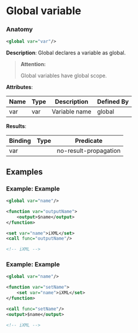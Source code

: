# Global variable

### Anatomy

```xml
<global var="var"/>
```

 **Description**:
 Global declares a variable as global.


> **Attention:**
>
> Global variables have global scope.

**Attributes**:

| Name | Type | Description | Defined By |
| ---- | ---- | ----------- | ---------- |
| var | var | Variable name | global |


**Results**:

| Binding | Type | Predicate |
| ------- | ---- | --------- |
| var |  | no-result-propagation |


## Examples

### Example: Example

```xml
<global var="name"/>

<function var="outputName">
	<output>$name</output>
</function>

<set var="name">iXML</set>
<call func="outputName"/>

<!-- iXML -->
```

### Example: Example

```xml
<global var="name"/>

<function var="setName">
	<set var="name">iXML</set>
</function>

<call func="setName"/>
<output>$name</output>

<!-- iXML -->
```

